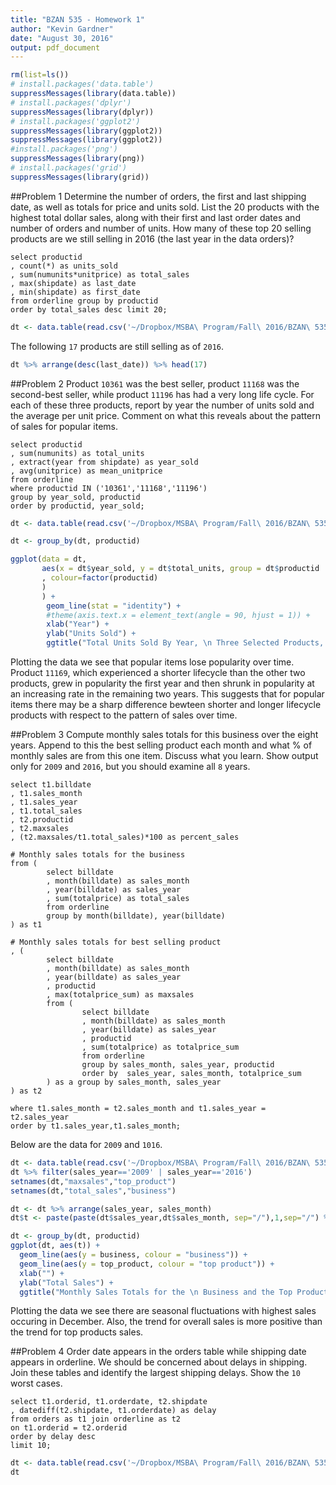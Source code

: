 ```yaml
---
title: "BZAN 535 - Homework 1"
author: "Kevin Gardner"
date: "August 30, 2016"
output: pdf_document
---
```


```R
rm(list=ls())
# install.packages('data.table')
suppressMessages(library(data.table))
# install.packages('dplyr')
suppressMessages(library(dplyr))
# install.packages('ggplot2')
suppressMessages(library(ggplot2))
suppressMessages(library(ggplot2))
#install.packages('png')
suppressMessages(library(png))
# install.packages('grid')
suppressMessages(library(grid))
```

##Problem 1
Determine the number of orders, the first and last shipping date, as well as totals for price and units sold. List the 20 products with the highest total dollar sales, along with their first and last order dates and number of orders and number of units. How many of these top 20 selling products are we still selling in 2016 (the last year in the data orders)?  

```
select productid
, count(*) as units_sold
, sum(numunits*unitprice) as total_sales
, max(shipdate) as last_date
, min(shipdate) as first_date
from orderline group by productid 
order by total_sales desc limit 20;
```  

```r
dt <- data.table(read.csv('~/Dropbox/MSBA\ Program/Fall\ 2016/BZAN\ 535/HW1/p1.csv')); dt
```  

The following `17` products are still selling as of `2016`.  

```r
dt %>% arrange(desc(last_date)) %>% head(17)
```

##Problem 2
Product `10361` was the best seller, product `11168` was the second-best seller, while product `11196` has had a very long life cycle.  For each of these three products, report by year the number of units sold and the average per unit price.  Comment on what this reveals about the pattern of sales for popular items.

```
select productid
, sum(numunits) as total_units
, extract(year from shipdate) as year_sold
, avg(unitprice) as mean_unitprice
from orderline 
where productid IN ('10361','11168','11196')
group by year_sold, productid
order by productid, year_sold;
```

```r
dt <- data.table(read.csv('~/Dropbox/MSBA\ Program/Fall\ 2016/BZAN\ 535/HW1/p2.csv')); dt
```

```r
dt <- group_by(dt, productid)

ggplot(data = dt,
       aes(x = dt$year_sold, y = dt$total_units, group = dt$productid
       , colour=factor(productid)
       )
       ) + 
        geom_line(stat = "identity") + 
        #theme(axis.text.x = element_text(angle = 90, hjust = 1)) + 
        xlab("Year") + 
        ylab("Units Sold") + 
        ggtitle("Total Units Sold By Year, \n Three Selected Products, 2009-2016")
```  

Plotting the data we see that popular items lose popularity over time. Product `11169`, which experienced a shorter lifecycle than the other two products, grew in popularity the first year and then shrunk in popularity at an increasing rate in the remaining two years. This suggests that for popular items there may be a sharp difference bewteen shorter and longer lifecycle products with respect to the pattern of sales over time.  

##Problem 3
Compute monthly sales totals for this business over the eight years. Append to this 
the best selling product each month and what \% of monthly sales are from this one item. Discuss what you learn. Show output only for `2009` and `2016`, but you should examine all `8` years.  

```
select t1.billdate
, t1.sales_month
, t1.sales_year
, t1.total_sales
, t2.productid
, t2.maxsales
, (t2.maxsales/t1.total_sales)*100 as percent_sales

# Monthly sales totals for the business
from (
        select billdate
        , month(billdate) as sales_month
        , year(billdate) as sales_year
        , sum(totalprice) as total_sales
        from orderline
        group by month(billdate), year(billdate)
) as t1

# Monthly sales totals for best selling product
, (
        select billdate
        , month(billdate) as sales_month
        , year(billdate) as sales_year
        , productid
        , max(totalprice_sum) as maxsales
        from (
                select billdate
                , month(billdate) as sales_month
                , year(billdate) as sales_year
                , productid
                , sum(totalprice) as totalprice_sum
                from orderline
                group by sales_month, sales_year, productid
                order by  sales_year, sales_month, totalprice_sum
        ) as a group by sales_month, sales_year
) as t2

where t1.sales_month = t2.sales_month and t1.sales_year = t2.sales_year
order by t1.sales_year,t1.sales_month;
```
Below are the data for `2009` and `1016`.
```r
dt <- data.table(read.csv('~/Dropbox/MSBA\ Program/Fall\ 2016/BZAN\ 535/HW1/p3.csv'))
dt %>% filter(sales_year=='2009' | sales_year=='2016')
setnames(dt,"maxsales","top_product")
setnames(dt,"total_sales","business")
```

```r
dt <- dt %>% arrange(sales_year, sales_month)
dt$t <- paste(paste(dt$sales_year,dt$sales_month, sep="/"),1,sep="/") %>% as.Date()
```  

```r
dt <- group_by(dt, productid)
ggplot(dt, aes(t)) + 
  geom_line(aes(y = business, colour = "business")) +
  geom_line(aes(y = top_product, colour = "top product")) +
  xlab("") +
  ylab("Total Sales") + 
  ggtitle("Monthly Sales Totals for the \n Business and the Top Product, 2009-2016")
```

Plotting the data we see there are seasonal fluctuations with highest sales occuring in December. Also, the trend for overall sales is more positive than the trend for top products sales.

##Problem 4
Order date appears in the orders table while shipping date appears in orderline. We should be concerned about delays in shipping. Join these tables and identify the largest shipping delays. Show the `10` worst cases. 

```
select t1.orderid, t1.orderdate, t2.shipdate
, datediff(t2.shipdate, t1.orderdate) as delay
from orders as t1 join orderline as t2
on t1.orderid = t2.orderid
order by delay desc
limit 10;
```  
```r
dt <- data.table(read.csv('~/Dropbox/MSBA\ Program/Fall\ 2016/BZAN\ 535/HW1/p4.csv'))
dt
```






